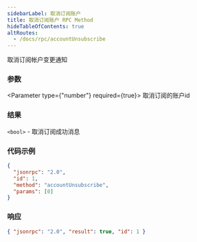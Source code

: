 ```yaml
---
sidebarLabel: 取消订阅账户
title: 取消订阅账户 RPC Method
hideTableOfContents: true
altRoutes:
  - /docs/rpc/accountUnsubscribe
---
```


取消订阅帐户变更通知

<DocSideBySide>

<DocLeftSide>

### 参数

<Parameter type={"number"} required={true}>
  取消订阅的账户id
</Parameter>

### 结果

`<bool>` - 取消订阅成功消息

</DocLeftSide>

<DocRightSide>

### 代码示例

```json
{
  "jsonrpc": "2.0",
  "id": 1,
  "method": "accountUnsubscribe",
  "params": [0]
}
```

### 响应

```json
{ "jsonrpc": "2.0", "result": true, "id": 1 }
```

</DocRightSide>
</DocSideBySide>
